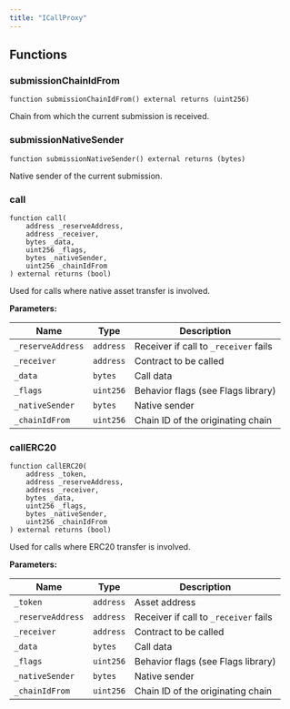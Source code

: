 ```yaml
---
title: "ICallProxy"
---
```


## Functions

### submissionChainIdFrom

```solidity
function submissionChainIdFrom() external returns (uint256)
```

Chain from which the current submission is received.

### submissionNativeSender

```solidity
function submissionNativeSender() external returns (bytes)
```

Native sender of the current submission.

### call

```solidity
function call(
    address _reserveAddress,
    address _receiver,
    bytes _data,
    uint256 _flags,
    bytes _nativeSender,
    uint256 _chainIdFrom
) external returns (bool)
```

Used for calls where native asset transfer is involved.

**Parameters:**

| Name              | Type      | Description                                               |
|-------------------|-----------|-----------------------------------------------------------|
| `_reserveAddress` | `address` | Receiver if call to `_receiver` fails                     |
| `_receiver`       | `address` | Contract to be called                                     |
| `_data`           | `bytes`   | Call data                                                 |
| `_flags`          | `uint256` | Behavior flags (see Flags library)                        |
| `_nativeSender`   | `bytes`   | Native sender                                             |
| `_chainIdFrom`    | `uint256` | Chain ID of the originating chain                         |

### callERC20

```solidity
function callERC20(
    address _token,
    address _reserveAddress,
    address _receiver,
    bytes _data,
    uint256 _flags,
    bytes _nativeSender,
    uint256 _chainIdFrom
) external returns (bool)
```

Used for calls where ERC20 transfer is involved.

**Parameters:**

| Name              | Type      | Description                                               |
|-------------------|-----------|-----------------------------------------------------------|
| `_token`          | `address` | Asset address                                             |
| `_reserveAddress` | `address` | Receiver if call to `_receiver` fails                     |
| `_receiver`       | `address` | Contract to be called                                     |
| `_data`           | `bytes`   | Call data                                                 |
| `_flags`          | `uint256` | Behavior flags (see Flags library)                        |
| `_nativeSender`   | `bytes`   | Native sender                                             |
| `_chainIdFrom`    | `uint256` | Chain ID of the originating chain                         |
